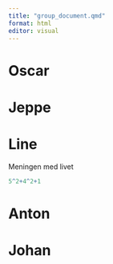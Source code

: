 ```yaml
---
title: "group_document.qmd"
format: html
editor: visual
---
```


# Oscar

# Jeppe

# Line

Meningen med livet

```r
5^2+4^2+1
```

# Anton

# Johan
